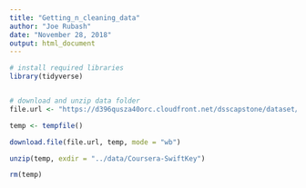```yaml
---
title: "Getting_n_cleaning_data"
author: "Joe Rubash"
date: "November 28, 2018"
output: html_document
---
```


```r

# install required libraries
library(tidyverse)


# download and unzip data folder
file.url <- "https://d396qusza40orc.cloudfront.net/dsscapstone/dataset/Coursera-SwiftKey.zip"

temp <- tempfile()

download.file(file.url, temp, mode = "wb")

unzip(temp, exdir = "../data/Coursera-SwiftKey")

rm(temp)
```
